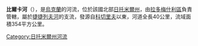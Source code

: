 '''比爾卡河'''（{{lang-uk|Білка}}），是[[烏克蘭|烏克蘭]]的河流，位於該國北部[[日托米爾州|日托米爾州]]，由[[拉多梅什利區|拉多梅什利區]]負責管轄，屬於[[捷捷列夫河|捷捷列夫河]]的支流，發源自[[科切里夫|科切里夫]]以東，河道全長40公里，流域面積354平方公里。

{{DEFAULTSORT:Білка (притока Тетерева)}}
[[Category:日托米爾州河流|Category:日托米爾州河流]]


{{Ukraine-river-stub}}